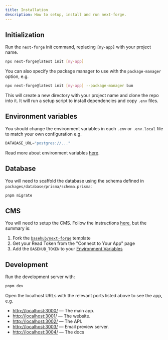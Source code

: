 ```yaml
---
title: Installation
description: How to setup, install and run next-forge.
---
```


## Initialization

Run the `next-forge` init command, replacing `[my-app]` with your project name.

```sh Terminal
npx next-forge@latest init [my-app]
```

You can also specify the package manager to use with the `package-manager` option, e.g.

```sh Terminal
npx next-forge@latest init [my-app] --package-manager bun
```

This will create a new directory with your project name and clone the repo into it. It will run a setup script to install dependencies and copy `.env` files.

## Environment variables

You should change the environment variables in each `.env` or `.env.local` file to match your own configuration e.g.

```js .env.local
DATABASE_URL="postgres://..."
```

Read more about environment variables [here](/packages/env).

## Database

You will need to scaffold the database using the schema defined in `packages/database/prisma/schema.prisma`:

```sh Terminal
pnpm migrate
```

## CMS

You will need to setup the CMS. Follow the instructions [here](/features/cms), but the summary is:

1. Fork the [`basehub/next-forge`](https://basehub.com/basehub/next-forge?fork=1) template
2. Get your Read Token from the "Connect to Your App" page
3. Add the `BASEHUB_TOKEN` to your [Environment Variables](/features/env)

## Development

Run the development server with:

```sh Terminal
pnpm dev
```

Open the localhost URLs with the relevant ports listed above to see the app, e.g.

- [http://localhost:3000/](http://localhost:3000/) — The main app.
- [http://localhost:3001/](http://localhost:3001/) — The website.
- [http://localhost:3002/](http://localhost:3002/) — The API.
- [http://localhost:3003/](http://localhost:3003/) — Email preview server.
- [http://localhost:3004/](http://localhost:3004/) — The docs
